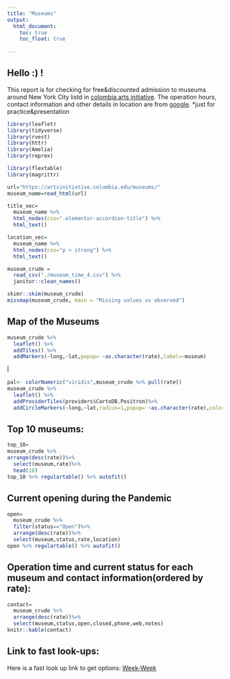 ```yaml
---
title: "Museums"
output: 
  html_document:
    toc: true
    toc_float: true
  
---
```



## Hello :) ! 

This report is for checking for free&discounted admission to museums around New York City listd in  [colombia arts initiative](https://artsinitiative.columbia.edu/museums/). The operation hours, contact information and other details in location are from [ google](https://www.google.com/).
*just for practice&presentation

```r
library(leaflet)
library(tidyverse)
library(rvest)
library(httr)
library(Amelia)
library(reprex)

library(flextable)
library(magrittr)
```

```r
url="https://artsinitiative.columbia.edu/museums/"
museum_name=read_html(url)
```

```r
title_vec=
  museum_name %>% 
  html_nodes(css=".elementor-accordion-title") %>% 
  html_text()
```

```r
location_vec=
  museum_name %>% 
  html_nodes(css="p > strong") %>% 
  html_text()
```


```r
museum_crude = 
  read_csv("./museum_time_4.csv") %>% 
  janitor::clean_names() 

skimr::skim(museum_crude)
missmap(museum_crude, main = "Missing values vs observed")
```

## Map of the Museums
```r
museum_crude %>% 
  leaflet() %>% 
  addTiles() %>% 
  addMarkers(~long,~lat,popup= ~as.character(rate),label=~museum)
```
Î
```r
pal<- colorNumeric("viridis",museum_crude %>% pull(rate))
museum_crude %>% 
  leaflet() %>% 
  addProviderTiles(providers$CartoDB.Positron)%>% 
  addCircleMarkers(~long,~lat,radius=1,popup= ~as.character(rate),color=~ pal(rate),label=~museum)

```

## Top 10 museums: 

```r
top_10=
museum_crude %>%
arrange(desc(rate))%>%
  select(museum,rate)%>%
  head(10)
top_10 %>% regulartable() %>% autofit() 

```



## Current opening during the Pandemic

```r
open=
  museum_crude %>%
  filter(status=="Open")%>%
  arrange(desc(rate))%>%
  select(museum,status,rate,location)
open %>% regulartable() %>% autofit() 

```



## Operation time and current status for each museum and contact information(ordered by rate):

```r
contact=
  museum_crude %>%
  arrange(desc(rate))%>%
  select(museum,status,open,closed,phone,web,notes)
knitr::kable(contact)

```



## Link to fast look-ups:

Here is a fast look up link to get options: [Week-Week](week-week.html)


